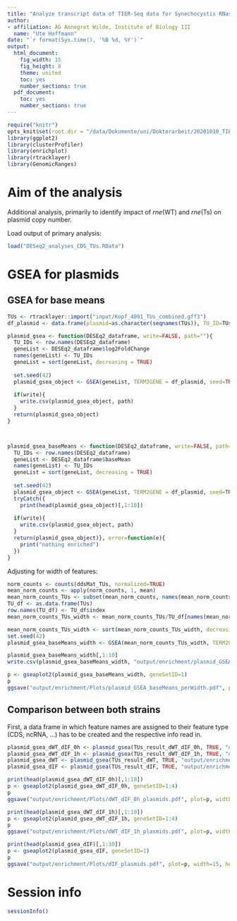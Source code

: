 ```yaml
---
title: "Analyze transcript data of TIER-Seq data for Synechocystis RNase E II"
author:
- affiliation: AG Annegret Wilde, Institute of Biology III
  name: "Ute Hoffmann"
date: "`r format(Sys.time(), '%B %d, %Y')`"
output:
  html_document:
    fig_width: 15
    fig_height: 8
    theme: united
    toc: yes
    number_sections: true
  pdf_document:
    toc: yes
    number_sections: true
---
```


```r
require("knitr")
opts_knit$set(root.dir = "/data/Dokumente/uni/Doktorarbeit/20201010_TIER-Seq_Data/00_Manuscript/Code_final/3_Analysis_Transcript/")
library(ggplot2)
library(clusterProfiler)
library(enrichplot)
library(rtracklayer)
library(GenomicRanges)
```

# Aim of the analysis

Additional analysis, primarily to identify impact of *rne*(WT) and *rne*(Ts) on plasmid copy number.

Load output of primary analysis:

```r
load("DESeq2_analyses_CDS_TUs.RData")
```

# GSEA for plasmids

## GSEA for base means

```r
TUs <- rtracklayer::import("input/Kopf_4091_TUs_combined.gff3")
df_plasmid <- data.frame(plasmid=as.character(seqnames(TUs)), TU_ID=TUs$index)

plasmid_gsea <- function(DESEq2_dataframe, write=FALSE, path=""){
  TU_IDs <- row.names(DESEq2_dataframe)
  geneList <- DESEq2_dataframe$log2FoldChange
  names(geneList) <- TU_IDs
  geneList = sort(geneList, decreasing = TRUE)
  
  set.seed(42)
  plasmid_gsea_object <- GSEA(geneList, TERM2GENE = df_plasmid, seed=TRUE)
  
  if(write){
    write.csv(plasmid_gsea_object, path)
  }
  return(plasmid_gsea_object)
}



plasmid_gsea_baseMeans <- function(DESEq2_dataframe, write=FALSE, path=""){
  TU_IDs <- row.names(DESEq2_dataframe)
  geneList <- DESEq2_dataframe$baseMean
  names(geneList) <- TU_IDs
  geneList = sort(geneList, decreasing = TRUE)
  
  set.seed(42)
  plasmid_gsea_object <- GSEA(geneList, TERM2GENE = df_plasmid, seed=TRUE)
  tryCatch({
    print(head(plasmid_gsea_object)[,1:10])
  
  if(write){
    write.csv(plasmid_gsea_object, path)
  }
  return(plasmid_gsea_object)}, error=function(e){
    print("nothing enriched")
  })
}
```

Adjusting for width of features:

```r
norm_counts <- counts(ddsMat_TUs, normalized=TRUE)
mean_norm_counts <- apply(norm_counts, 1, mean)
mean_norm_counts_TUs <- subset(mean_norm_counts, names(mean_norm_counts) %in% TUs$index)
TU_df <- as.data.frame(TUs)
row.names(TU_df) <- TU_df$index
mean_norm_counts_TUs_width <- mean_norm_counts_TUs/TU_df[names(mean_norm_counts_TUs),]$width
```

```r
mean_norm_counts_TUs_width <- sort(mean_norm_counts_TUs_width, decreasing=TRUE)
set.seed(42)
plasmid_gsea_baseMeans_width <- GSEA(mean_norm_counts_TUs_width, TERM2GENE=df_plasmid, nPermSimple=10000, seed=TRUE)
```

```r
plasmid_gsea_baseMeans_width[,1:10]
write.csv(plasmid_gsea_baseMeans_width, "output/enrichment/plasmid_GSEA_baseMeans_perWidth.csv")
```

```r
p <- gseaplot2(plasmid_gsea_baseMeans_width, geneSetID=1)
p
ggsave("output/enrichment/Plots/plasmid_GSEA_baseMeans_perWidth.pdf", plot=p, width=15, height=12, units="cm")
```

## Comparison between both strains

First, a data frame in which feature names are assigned to their feature type (CDS, ncRNA, ...) has to be created and the respective info read in.

```r
plasmid_gsea_dWT_dIF_0h <- plasmid_gsea(TUs_result_dWT_dIF_0h, TRUE, "output/enrichment/gsea_plasmids/GSEA_plasmids_dWT-dIF_0h.csv")
plasmid_gsea_dWT_dIF_1h <- plasmid_gsea(TUs_result_dWT_dIF_1h, TRUE, "output/enrichment/gsea_plasmids/GSEA_plasmids_dWT-dIF_1h.csv")
plasmid_gsea_dWT <- plasmid_gsea(TUs_result_dWT, TRUE, "output/enrichment/gsea_plasmids/GSEA_plasmids_dWT.csv")
plasmid_gsea_dIF <- plasmid_gsea(TUs_result_dIF, TRUE, "output/enrichment/gsea_plasmids/GSEA_plasmids_dWT.csv")
```

```r
print(head(plasmid_gsea_dWT_dIF_0h)[,1:10])
p <- gseaplot2(plasmid_gsea_dWT_dIF_0h, geneSetID=1:4)
p
ggsave("output/enrichment/Plots/dWT_dIF_0h_plasmids.pdf", plot=p, width=15, height=12, units="cm")
```
```r
print(head(plasmid_gsea_dWT_dIF_1h)[,1:10])
p <- gseaplot2(plasmid_gsea_dWT_dIF_1h, geneSetID=1:4)
p
ggsave("output/enrichment/Plots/dWT_dIF_1h_plasmids.pdf", plot=p, width=15, height=12, units="cm")
```

```r
print(head(plasmid_gsea_dIF)[,1:10])
p <- gseaplot2(plasmid_gsea_dIF, geneSetID=1)
p
ggsave("output/enrichment/Plots/dIF_plasmids.pdf", plot=p, width=15, height=12, units="cm")
```

# Session info {.unnumbered}

```r
sessionInfo()
```
